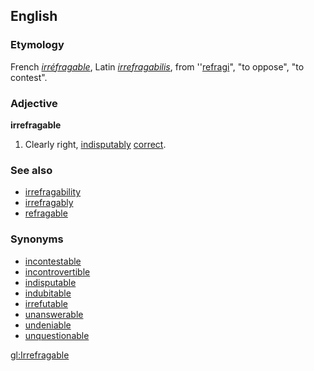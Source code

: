 ==English==

===Etymology===
French ''[[irréfragable]]'', Latin ''[[irrefragabilis]]'', from ''[[refragi]]", "to oppose", "to contest".

===Adjective===
'''irrefragable'''
# Clearly right, [[indisputably]] [[correct]].

===See also===
*[[irrefragability]]
*[[irrefragably]]
*[[refragable]]

===Synonyms===
*[[incontestable]]
*[[incontrovertible]]
*[[indisputable]]
*[[indubitable]]
*[[irrefutable]]
*[[unanswerable]]
*[[undeniable]]
*[[unquestionable]]

[[gl:Irrefragable]]